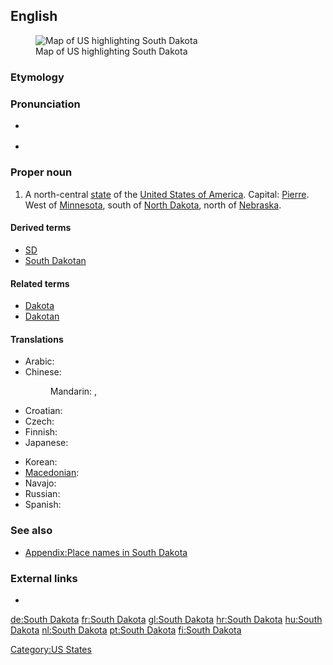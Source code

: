 ==English==
[[Image:Map of USA highlighting South Dakota.png|thumb|right|Map of US highlighting South Dakota]]

===Etymology===
{{rfe}}

===Pronunciation===
* {{a|US}} {{IPA|/ˈsaʊθ dəˈkoʊ.tə/}}
* {{audio|En-us-South Dakota.ogg|Audio (US)}}

===Proper noun===
{{en-proper noun|sg=[[south|South]] [[Dakota]]}}

# A north-central [[state]] of the [[United States of America]]. Capital: [[Pierre]]. West of [[Minnesota]], south of [[North Dakota]], north of [[Nebraska]].

====Derived terms====
* [[SD]]
* [[South Dakotan]]

====Related terms====
* [[Dakota]]
* [[Dakotan]]

====Translations====
{{trans-top|state of the USA}}
* Arabic: {{t|ar|داكوتا الجنوبية|f|tr=dakuuta al-janubíyya|sc=Arab}}
* Chinese:
*: Mandarin: {{t|zh|南達科他|sc=Hani}}, {{t|zh|南达科他|tr=Nán-Dákētā|sc=Hani}}
* Croatian: {{t|hr|Južna Dakota}}
* Czech: {{t|cs|Jižní Dakota|f}}
* Finnish: {{t+|fi|Etelä-Dakota}}
* Japanese: {{t|ja|サウスダコタ|tr=Sausu-Dakota|sc=Jpan}}
{{trans-mid}}
* Korean: {{t|ko|사우스다코타|tr=Sauseu-Dakota|sc=Kore}}
* [[Macedonian]]: {{t|mk|Јужна Дакота|f|tr=Júžna Dakóta}}
* Navajo: {{tø|nv|Shádiʼááhjí Díkóodah hahoodzo}}
* Russian: {{t-|ru|Южная Дакота|f|tr=Júžnaja Dakóta}}
* Spanish: {{t+|es|Dakota del Sur|f}}
{{trans-bottom}}

===See also===
* [[Appendix:Place names in South Dakota]]

===External links===
* {{pedialite}}

[[Category:US States]]

[[de:South Dakota]]
[[fr:South Dakota]]
[[gl:South Dakota]]
[[hr:South Dakota]]
[[hu:South Dakota]]
[[nl:South Dakota]]
[[pt:South Dakota]]
[[fi:South Dakota]]